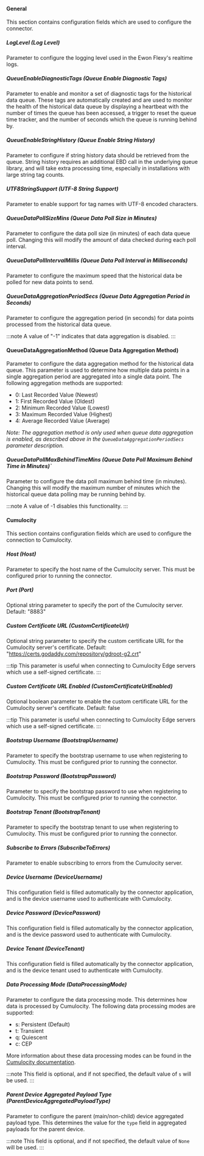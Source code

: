 
#### General
This section contains configuration fields which are used to configure the connector.

##### LogLevel (Log Level)
Parameter to configure the logging level used in the Ewon Flexy's realtime logs.
<LoggingPartial/>

##### QueueEnableDiagnosticTags (Queue Enable Diagnostic Tags)
Parameter to enable and monitor a set of diagnostic tags for the historical data queue.
These tags are automatically created and are used to monitor the health of the historical data queue
by displaying a heartbeat with the number of times the queue has been accessed, a trigger to reset
the
queue time tracker, and the number of seconds which the queue is running behind by.

##### QueueEnableStringHistory (Queue Enable String History)
Parameter to configure if string history data should be retrieved from the queue.
String history requires an additional EBD call in the underlying queue library, and will take extra
processing time, especially in installations with large string tag counts.

##### UTF8StringSupport (UTF-8 String Support)
Parameter to enable support for tag names with UTF-8 encoded characters.

##### QueueDataPollSizeMins (Queue Data Poll Size in Minutes)
Parameter to configure the data poll size (in minutes) of each data queue poll.
Changing this will modify the amount of data checked during each poll interval.

##### QueueDataPollIntervalMillis (Queue Data Poll Interval in Milliseconds)
Parameter to configure the maximum speed that the historical data be polled for new data points to
send.

##### QueueDataAggregationPeriodSecs (Queue Data Aggregation Period in Seconds)
Parameter to configure the aggregation period (in seconds) for data points processed from the
historical data queue.

:::note
A value of "-1" indicates that data aggregation is disabled.
:::

#### QueueDataAggregationMethod (Queue Data Aggregation Method)

Parameter to configure the data aggregation method for the historical data queue. This parameter is
used to determine how multiple data points in a single aggregation period are aggregated into a
single data point. The following aggregation methods are supported:

- 0: Last Recorded Value (Newest)
- 1: First Recorded Value (Oldest)
- 2: Minimum Recorded Value (Lowest)
- 3: Maximum Recorded Value (Highest)
- 4: Average Recorded Value (Average)

_Note: The aggregation method is only used when queue data aggregation is enabled, as described
above in the `QueueDataAggregationPeriodSecs` parameter description._

##### QueueDataPollMaxBehindTimeMins (Queue Data Poll Maximum Behind Time in Minutes)`
Parameter to configure the data poll maximum behind time (in minutes).
Changing this will modify the maximum number of minutes which the historical queue data polling may
be running behind by.

:::note
A value of -1 disables this functionality.
:::

#### Cumulocity

This section contains configuration fields which are used to configure the connection to Cumulocity.

##### Host (Host)

Parameter to specify the host name of the Cumulocity server. This must be configured prior to
running the connector.

##### Port (Port)

Optional string parameter to specify the port of the Cumulocity server. Default: "8883"

##### Custom Certificate URL (CustomCertificateUrl)

Optional string parameter to specify the custom certificate URL for the Cumulocity server's
certificate.
Default: "https://certs.godaddy.com/repository/gdroot-g2.crt"

:::tip
This parameter is useful when connecting to Cumulocity Edge servers which use a self-signed
certificate.
:::

##### Custom Certificate URL Enabled (CustomCertificateUrlEnabled)

Optional boolean parameter to enable the custom certificate URL for the Cumulocity server's
certificate.
Default: false

:::tip
This parameter is useful when connecting to Cumulocity Edge servers which use a self-signed
certificate.
:::

##### Bootstrap Username (BootstrapUsername)

Parameter to specify the bootstrap username to use when registering to Cumulocity. This must be
configured prior to running the connector.

##### Bootstrap Password (BootstrapPassword)

Parameter to specify the bootstrap password to use when registering to Cumulocity. This must be
configured prior to running the connector.

##### Bootstrap Tenant (BootstrapTenant)

Parameter to specify the bootstrap tenant to use when registering to Cumulocity. This must be
configured prior to running the connector.

##### Subscribe to Errors (SubscribeToErrors)

Parameter to enable subscribing to errors from the Cumulocity server.

##### Device Username (DeviceUsername)

This configuration field is filled automatically by the connector application, and is the device
username used to authenticate with Cumulocity.

##### Device Password (DevicePassword)

This configuration field is filled automatically by the connector application, and is the device
password used to authenticate with Cumulocity.

##### Device Tenant (DeviceTenant)

This configuration field is filled automatically by the connector application, and is the device
tenant used to authenticate with Cumulocity.

##### Data Processing Mode (DataProcessingMode)

Parameter to configure the data processing mode.
This determines how data is processed by Cumulocity.
The following data processing modes are supported:

- s: Persistent (Default)
- t: Transient
- q: Quiescent
- c: CEP

More information about these data processing modes can be found in
the [Cumulocity documentation](https://cumulocity.com/guides/concepts/realtime/#implementation).

:::note
This field is optional, and if not specified, the default value of `s` will be used.
:::

##### Parent Device Aggregated Payload Type (ParentDeviceAggregatedPayloadType)

Parameter to configure the parent (main/non-child) device aggregated payload type.
This determines the value for the `type` field in aggregated payloads for the parent device.

:::note
This field is optional, and if not specified, the default value of `None` will be used.
:::
